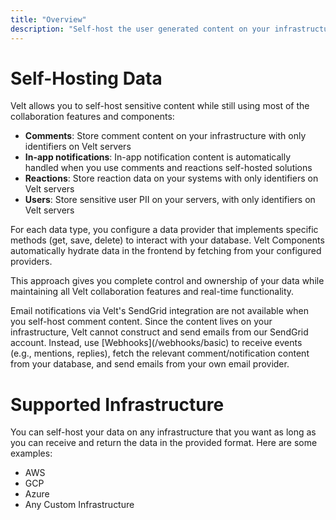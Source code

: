 ```yaml
---
title: "Overview"
description: "Self-host the user generated content on your infrastructure while storing only minimal identifiers on Velt servers."
---
```


# Self-Hosting Data

Velt allows you to self-host sensitive content while still using most of the collaboration features and components:

- **Comments**: Store comment content on your infrastructure with only identifiers on Velt servers
- **In-app notifications**: In-app notification content is automatically handled when you use comments and reactions self-hosted solutions
- **Reactions**: Store reaction data on your systems with only identifiers on Velt servers
- **Users**: Store sensitive user PII on your servers, with only identifiers on Velt servers

For each data type, you configure a data provider that implements specific methods (get, save, delete) to interact with your database. Velt Components automatically hydrate data in the frontend by fetching from your configured providers.

This approach gives you complete control and ownership of your data while maintaining all Velt collaboration features and real-time functionality.

<Warning>
Email notifications via Velt's SendGrid integration are not available when you self-host comment content. Since the content lives on your infrastructure, Velt cannot construct and send emails from our SendGrid account. Instead, use [Webhooks](/webhooks/basic) to receive events (e.g., mentions, replies), fetch the relevant comment/notification content from your database, and send emails from your own email provider.
</Warning>

# Supported Infrastructure

You can self-host your data on any infrastructure that you want as long as you can receive and return the data in the provided format. Here are some examples:
- AWS
- GCP
- Azure
- Any Custom Infrastructure


